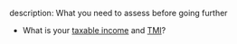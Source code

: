 description: What you need to assess before going further
- What is your [taxable income](#taxable-income-and-tmi) and [TMI](#taxable-income-and-tmi)?
